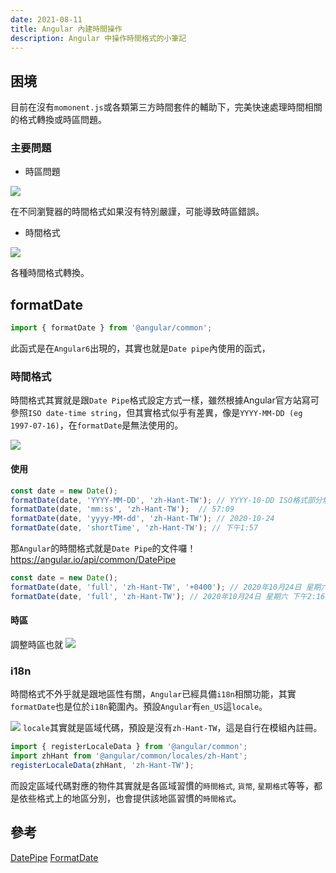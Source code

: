 ```yaml
---
date: 2021-08-11
title: Angular 內建時間操作
description: Angular 中操作時間格式的小筆記
---
```


## 困境
目前在沒有`momonent.js`或各類第三方時間套件的輔助下，完美快速處理時間相關的格式轉換或時區問題。

### 主要問題
* 時區問題

![](https://i.imgur.com/1R4Vwhd.png)

在不同瀏覽器的時間格式如果沒有特別嚴謹，可能導致時區錯誤。

* 時間格式

![](https://i.imgur.com/YMabgAb.png)

各種時間格式轉換。


## formatDate

```typescript
import { formatDate } from '@angular/common';
```

此函式是在`Angular6`出現的，其實也就是`Date pipe`內使用的函式，


### 時間格式

時間格式其實就是跟`Date Pipe`格式設定方式一樣，雖然根據Angular官方站寫可參照`ISO date-time string`，但其實格式似乎有差異，像是`YYYY-MM-DD (eg 1997-07-16)`，在`formatDate`是無法使用的。

![](https://i.imgur.com/w0dEhme.png)

#### 使用
```typescript
const date = new Date();
formatDate(date, 'YYYY-MM-DD', 'zh-Hant-TW'); // YYYY-10-DD ISO格式部分無法
formatDate(date, 'mm:ss', 'zh-Hant-TW');  // 57:09
formatDate(date, 'yyyy-MM-dd', 'zh-Hant-TW'); // 2020-10-24
formatDate(date, 'shortTime', 'zh-Hant-TW'); // 下午1:57
```

那`Angular`的時間格式就是`Date Pipe`的文件囉！
https://angular.io/api/common/DatePipe

```typescript
const date = new Date();
formatDate(date, 'full', 'zh-Hant-TW', '+0400'); // 2020年10月24日 星期六 上午10:16:54 [GMT+04:00]
formatDate(date, 'full', 'zh-Hant-TW'); // 2020年10月24日 星期六 下午2:16:54 [GMT+08:00]
```

#### 時區
調整時區也就
![](https://i.imgur.com/UgaQQRY.png)


### i18n
時間格式不外乎就是跟地區性有關，`Angular`已經具備`i18n`相關功能，其實`formatDate`也是位於`i18n`範圍內。預設`Angular`有`en_US`這`locale`。

![](https://i.imgur.com/myxl0Do.png)
`locale`其實就是區域代碼，預設是沒有`zh-Hant-TW`，這是自行在模組內註冊。

```typescript
import { registerLocaleData } from '@angular/common';
import zhHant from '@angular/common/locales/zh-Hant';
registerLocaleData(zhHant, 'zh-Hant-TW');
```

而設定區域代碼對應的物件其實就是各區域習慣的`時間格式`, `貨幣`, `星期格式`等等，都是依些格式上的地區分別，也會提供該地區習慣的`時間格式`。


## 參考
[DatePipe](https://angular.io/api/common/DatePipe)
[FormatDate](https://angular.io/api/common/formatDate)


